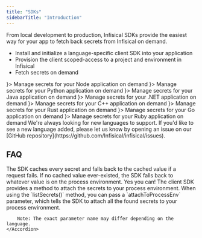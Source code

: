 ```yaml
---
title: "SDKs"
sidebarTitle: "Introduction"
---
```




From local development to production, Infisical SDKs provide the easiest way for your app to fetch back secrets from Infisical on demand.

-   Install and initialize a language-specific client SDK into your application
-   Provision the client scoped-access to a project and environment in Infisical
-   Fetch secrets on demand

<CardGroup cols={2}>
    <Card title="Node.js" href="https://github.com/Infisical/node-sdk-v2?tab=readme-ov-file#infisical-nodejs-sdk" icon={<img src="/images/sdks/languages/node.svg" alt="Node.js" style={{
      width: '24px', 
      height: '24px', 
      objectFit: 'contain' 
    }} />}>
      Manage secrets for your Node application on demand
    </Card>
    <Card href="https://github.com/Infisical/python-sdk-official?tab=readme-ov-file#infisical-python-sdk" title="Python" icon={<img src="/images/sdks/languages/python.svg" alt="Python" style={{
      width: '24px', 
      height: '24px', 
      objectFit: 'contain' 
    }} />}>
      Manage secrets for your Python application on demand
    </Card>
    <Card href="https://github.com/Infisical/java-sdk?tab=readme-ov-file#infisical-java-sdk" title="Java" icon={<img src="/images/sdks/languages/java.svg" alt="Java" style={{
      width: '24px', 
      height: '24px', 
      objectFit: 'contain' 
    }} />}>
      Manage secrets for your Java application on demand
    </Card>
    <Card href="https://github.com/Infisical/infisical-dotnet-sdk?tab=readme-ov-file#infisical-net-sdk" title=".NET" icon={<img src="/images/sdks/languages/dotnet.svg" alt=".NET" style={{
      width: '24px', 
      height: '24px', 
      objectFit: 'contain' 
    }} />}>
      Manage secrets for your .NET application on demand
    </Card>
    <Card href="https://github.com/Infisical/infisical-cpp-sdk/?tab=readme-ov-file#infisical-c-sdk" title="C++" icon={<img src="/images/sdks/languages/cpp.svg" alt="C++" style={{
      width: '24px', 
      height: '24px', 
      objectFit: 'contain' 
    }} />}>
      Manage secrets for your C++ application on demand
    </Card>
    <Card href="https://github.com/Infisical/rust-sdk?tab=readme-ov-file#infisical--the-official-infisical-rust-sdk" title="Rust" icon={<img src="/images/sdks/languages/rust.svg" alt="Rust" style={{
      width: '24px', 
      height: '24px', 
      objectFit: 'contain' 
    }} />}>
      Manage secrets for your Rust application on demand
    </Card>
     <Card href="/sdks/languages/go" title="Go" icon={<img src="/images/sdks/languages/go.svg" alt="Go" style={{
      width: '24px', 
      height: '24px', 
      objectFit: 'contain' 
    }} />}>
      Manage secrets for your Go application on demand
    </Card>
    <Card href="/sdks/languages/ruby" title="Ruby" icon={<img src="/images/sdks/languages/ruby.svg" alt="Ruby" style={{
      width: '24px', 
      height: '24px', 
      objectFit: 'contain' 
    }} />}>
      Manage secrets for your Ruby application on demand
    </Card>
</CardGroup>

<Card title="Did we miss your favorite language?">
  We're always looking for new languages to support. If you'd like to see a new language added, please let us know by opening an issue on our [GitHub repository](https://github.com/Infisical/infisical/issues).
</Card>

## FAQ

<AccordionGroup>
    <Accordion title="What if a request for a secret fails?">
        The SDK caches every secret and falls back to the cached value if a request fails. If no cached
        value ever-existed, the SDK falls back to whatever value is on the process environment.
    </Accordion>
    <Accordion title="Can I attach the environment variables to my process environment?">
        Yes you can! The client SDK provides a method to attach the secrets to your process environment. When using the `listSecrets()` method, you
        can pass a `attachToProcessEnv` parameter, which tells the SDK to attach all the found secrets to your process environment.
        
        Note: The exact parameter name may differ depending on the language.
    </Accordion>
</AccordionGroup>
